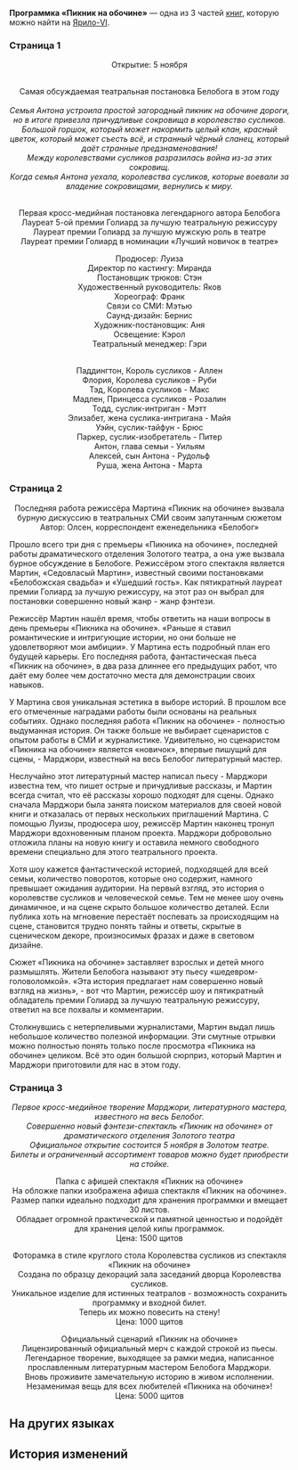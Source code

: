 {{Книга Инфобокс
|id           = 110
|Название     = Программка «Пикник на обочине»
|Изображение  = Item Jarilo-VI Readable 2.png
|Мир          = Ярило-VI
|Томов        = 3
|Автор        = <!--нужно добавить-->
|Описание     = Программка пьесы «Пикник на обочине» выдаётся бесплатно при покупке билета.
|Том1         = {{tx}}
|Источник1    = {{tx|Отсутствует источник}}
|Том2         = {{tx}}
|Источник2    = {{tx|Отсутствует источник}}
|Том3         = {{tx}}
|Источник3    = {{tx|Отсутствует источник}}
|Персонажи    = 
|Фракции      = 
}}
'''Программка «Пикник на обочине»''' — одна из 3 частей [[Книги|книг]], которую можно найти на [[Ярило-VI]].
<!--
==Получение==
<gallery>
Книга НАЗВАНИЕ.png|НАЗВАНИЕ
Локация НАЗВАНИЕ.png|Расположение на карте. Ближайший пространственный якорь «[[НАЗВАНИЕ]]»
</gallery>
-->
===Страница 1===
<div align="center">Открытие: 5 ноября<br />
{{Размер|36|Золотой театр}}<br />
''{{Размер|18|Административный район, проспект Алисы, 22}}''

Самая обсуждаемая театральная постановка Белобога в этом году<br />
{{Размер|50|Пикник на обочине}}<br />
''Семья Антона устроила простой загородный пикник на обочине дороги, но в итоге привезла причудливые сокровища в королевство сусликов.''<br />
''Большой горшок, который может накормить целый клан, красный цветок, который может съесть всё, и странный чёрный сланец, который даёт странные предзнаменования!''<br />
''Между королевствами сусликов разразилась война из-за этих сокровищ.''<br />
''Когда семья Антона уехала, королевства сусликов, которые воевали за владение сокровищами, вернулись к миру.''

{{Размер|24|Премия Голиард за лучшую театральную постановку}}

{{Размер|24|Удивительный актёрский состав, превосходящий ожидания}}<br />
Первая кросс-медийная постановка легендарного автора Белобога {{Размер|32|Марджори}}<br />
Лауреат 5-ой премии Голиард за лучшую театральную режиссуру {{Размер|32|Мартин}}<br />
Лауреат премии Голиард за лучшую мужскую роль в театре {{Размер|32|Аллен}}<br />
Лауреат премии Голиард в номинации «Лучший новичок в театре» {{Размер|32|Руби}}<br />
{{Размер|32|представляют!}}

Продюсер: Луиза<br />
Директор по кастингу: Миранда<br />
Постановщик трюков: Стэн<br />
Художественный руководитель: Яков<br />
Хореограф: Франк<br />
Связи со СМИ: Мэтью<br />
Саунд-дизайн: Бернис<br />
Художник-постановщик: Аня<br />
Освещение: Кэрол<br />
Театральный менеджер: Гэри

{{Размер|32|В ролях:}}<br />
Паддингтон, Король сусликов - Аллен<br /> Флория, Королева сусликов - Руби<br />
Тэд, Королева сусликов - Макс<br />
Мадлен, Принцесса сусликов - Розалин<br />
Тодд, суслик-интриган - Мэтт<br />
Элизабет, жена суслика-интригана - Майя<br />
Уэйн, суслик-тайфун - Брюс<br />
Паркер, суслик-изобретатель - Питер<br />
Антон, глава семьи - Уильям <br />Алексей, сын Антона - Рудольф<br />
Руша, жена Антона - Марта</div>

===Страница 2===
<div align="center">Последняя работа режиссёра Мартина «Пикник на обочине» вызвала бурную дискуссию в театральных СМИ своим запутанным сюжетом<br />
Автор: Олсен, корреспондент еженедельника «Белобог»</div>

Прошло всего три дня с премьеры «Пикника на обочине», последней работы драматического отделения Золотого театра, а она уже вызвала бурное обсуждение в Белобоге. Режиссёром этого спектакля является Мартин, «Седовласый Мартин», известный своими постановками «Белобожская свадьба» и «Ушедший гость». Как пятикратный лауреат премии Голиард за лучшую режиссуру, на этот раз он выбрал для постановки совершенно новый жанр - жанр фэнтези.

Режиссёр Мартин нашёл время, чтобы ответить на наши вопросы в день премьеры «Пикника на обочине». «Раньше я ставил романтические и интригующие истории, но они больше не удовлетворяют мои амбиции». У Мартина есть подробный план его будущей карьеры. Его последняя работа, фантастическая пьеса «Пикник на обочине», в два раза длиннее его предыдущих работ, что даёт ему более чем достаточно места для демонстрации своих навыков.

У Мартина своя уникальная эстетика в выборе историй. В прошлом все его отмеченные наградами работы были основаны на реальных событиях. Однако последняя работа «Пикник на обочине» - полностью выдуманная история. Он также больше не выбирает сценаристов с опытом работы в СМИ и журналистике. Удивительно, но сценаристом «Пикника на обочине» является «новичок», впервые пишущий для сцены, - Марджори, известный на весь Белобог литературный мастер.

Неслучайно этот литературный мастер написал пьесу - Марджори известна тем, что пишет острые и причудливые рассказы, и Мартин всегда считал, что её рассказы хорошо подходят для сцены. Однако сначала Марджори была занята поиском материалов для своей новой книги и отказалась от первых нескольких приглашений Мартина. С помощью Луизы, продюсера шоу, режиссёр Мартин наконец тронул Марджори вдохновенным планом проекта. Марджори добровольно отложила планы на новую книгу и оставила немного свободного времени специально для этого театрального проекта.

Хотя шоу кажется фантастической историей, подходящей для всей семьи, количество поворотов, которые оно содержит, намного превышает ожидания аудитории. На первый взгляд, это история о королевстве сусликов и человеческой семье. Тем не менее шоу очень динамичное, и на сцене скрыто большое количество деталей. Если публика хоть на мгновение перестаёт поспевать за происходящим на сцене, становится трудно понять тайны и ответы, скрытые в сценическом декоре, произносимых фразах и даже в световом дизайне.

Сюжет «Пикника на обочине» заставляет взрослых и детей много размышлять. Жители Белобога называют эту пьесу «шедевром-головоломкой». «Эта история предлагает нам совершенно новый взгляд на жизнь», - вот что Мартин, режиссёр шоу и пятикратный обладатель премии Голиард за лучшую театральную режиссуру, ответил на все похвалы и комментарии.

Столкнувшись с нетерпеливыми журналистами, Мартин выдал лишь небольшое количество полезной информации. Эти смутные отрывки можно полностью понять только после просмотра «Пикника на обочине» целиком. Всё это один большой сюрприз, который Мартин и Марджори приготовили для нас в этом году.

===Страница 3===
<div align="center">''Первое кросс-медийное творение Марджори, литературного мастера, известного на весь Белобог.''<br />
''Совершенно новый фэнтези-спектакль «Пикник на обочине» от драматического отделения Золотого театра''<br />
''Официальное открытие состоится 5 ноября в Золотом театре.''<br />
''Билеты и ограниченный ассортимент товаров можно будет приобрести на стойке.''

Папка с афишей спектакля «Пикник на обочине»<br />
На обложке папки изображена афиша спектакля «Пикник на обочине».<br />
Размер папки идеально подходит для хранения программки и вмещает 30 листов.<br />
Обладает огромной практической и памятной ценностью и подойдёт для хранения целой кипы программок.<br />
Цена: 1500 щитов

Фоторамка в стиле круглого стола Королевства сусликов из спектакля «Пикник на обочине»<br />
Создана по образцу декораций зала заседаний дворца Королевства сусликов.<br />
Уникальное изделие для истинных театралов - возможность сохранить программку и входной билет.<br />
Теперь их можно повесить на стену! <br />Цена: 1000 щитов

Официальный сценарий «Пикник на обочине»<br />
Лицензированный официальный мерч с каждой строкой из пьесы.<br />
Легендарное творение, выходящее за рамки медиа, написанное прославленным литературным мастером Белобога Марджори.<br />
Вновь проживите замечательную историю в живом исполнении. Незаменимая вещь для всех любителей «Пикника на обочине»!<br />
Цена: 5000 щитов</div>

==На других языках==
{{На других языках
|en   = ''Roadside Picnic'' Program
|zhs  = 《路边野餐》场刊
|zht  = 《路邊野餐》場刊
|ja   = 『道端のピクニック』のパンフレット
|ko   = ≪길거리 피크닉≫ 팸플릿
|es   = Programa de «Pícnic junto al camino»
|fr   = Programme de ''Pique-nique en bord de route''
|ru   = Программка «Пикник на обочине»
|th   = โบรชัวร์ "ปิกนิกริมทาง"
|vi   = Tờ Gấp Buổi Cắm Trại Ven Đường
|de   = Programmheft für „Picknick am Wegesrand“
|id   = Buklet "Piknik di Tepi Jalan"
|pt   = Programa de "Piquenique à Beira da Estrada"
}}

==История изменений==
{{История изменений|2.7}}